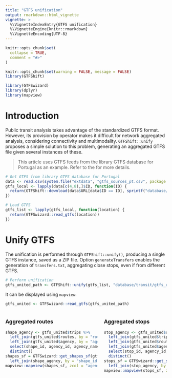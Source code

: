 ```yaml
---
title: "GTFS unification"
output: rmarkdown::html_vignette
vignette: >
  %\VignetteIndexEntry{GTFS unification}
  %\VignetteEngine{knitr::rmarkdown}
  %\VignetteEncoding{UTF-8}
---
```


<style>
.leaflet-container {
  width: 100% !important;
  min-width: 0 !important;
  box-sizing: border-box;
}
</style>

```r
knitr::opts_chunk$set(
  collapse = TRUE,
  comment = "#>"
)
```

```r
knitr::opts_chunk$set(warning = FALSE, message = FALSE)
library(GTFShift)

library(GTFSwizard)
library(dplyr)
library(mapview)
```


# Introduction 

Public transit analysis takes advantage of the standardized GTFS format. However, its provision by operator makes it difficult for network aggregated analysis, considering connectivity and multimodality. `GTFShift::unify` proposes a simple solution to this problem, generating an aggregated GTFS file given several instances of these.

> This article uses GTFS feeds from the library GTFS database for Portugal as an example. Refer to the \code{vignette("download")} for more details.

```r
# Get GTFS from library GTFS database for Portugal
data <- read.csv(system.file("extdata", "gtfs_sources_pt.csv", package = "GTFShift"))
gtfs_local <- lapply(data[c(4,8),]$ID, function(ID) {
  return(GTFShift::download(data$URL[data$ID == ID], sprintf("database/transit/%s_gtfs.zip", ID)))
})

# Load GTFS
gtfs_list <- lapply(gtfs_local, function(location) {
  return(GTFSwizard::read_gtfs(location))
})
```


# Unify GTFS

The unification is performed through `GTFShift::unify()`, producing a single GTFS instance, saved as a ZIP file. Option `generateTransfers` enables the generation of `transfers.txt`, aggregating close stops, even if from different GTFS. 

```r
# Perform unification
gtfs_united_path <- GTFShift::unify(gtfs_list, "database/transit/gtfs_unified.zip", generateTransfers=TRUE)
```
It can be displayed using `mapview`.

```r
gtfs_united <- GTFSwizard::read_gtfs(gtfs_united_path)
```

<div style="display: flex; gap: 20px; overflow-x: auto;">
<div style="flex: 1 1 0; min-width: 288px; max-width: 100%;">
### Aggregated routes
```r
shape_agency <- gtfs_united$trips %>%
  left_join(gtfs_united$routes, by = "route_id") %>%
  left_join(gtfs_united$agency, by = "agency_id") %>%
  select(shape_id, agency_id, agency_name) %>%
  distinct()
shapes_sf = GTFSwizard::get_shapes_sf(gtfs_united$shapes) %>%
  left_join(shape_agency, by = "shape_id")
mapview::mapview(shapes_sf, zcol = "agency_name", legend = TRUE)
```
</div>
<div style="flex: 1 1 0; min-width: 288px; max-width: 100%;">
### Aggregated stops
```r
stop_agency <- gtfs_united$stop_times  %>%
  left_join(gtfs_united$trips, by = "trip_id") %>%
  left_join(gtfs_united$routes, by = "route_id") %>%
  left_join(gtfs_united$agency, by = "agency_id") %>%
  select(stop_id, agency_id, agency_name) %>%
  distinct()
stops_sf = GTFSwizard::get_stops_sf(gtfs_united$stops) %>%
  left_join(stop_agency, by = "stop_id")
mapview::mapview(stops_sf, zcol = "agency_name", legend = TRUE)
```
</div>
</div>


